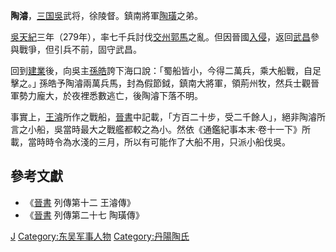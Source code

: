 {{unreferenced|time=2015-04-22T03:04:56+00:00}}
'''陶濬'''{{BD|3世纪||3世纪||catIdx=S}}，[[三国|三国]][[孫吳|吳]]武将，徐陵督。鎮南將軍[[陶璜|陶璜]]之弟。

[[孫吳|吳]][[天紀|天紀]]三年（279年），率七千兵討伐[[交州|交州]][[郭馬|郭馬]]之亂。但因晉國[[晉滅吳之戰|入侵]]，返回[[武昌|武昌]]參與戰爭，但引兵不前，固守武昌。

回到[[建業|建業]]後，向吳主[[孫皓|孫皓]]誇下海口說：｢蜀船皆小，今得二萬兵，乘大船戰，自足擊之。｣ 孫皓予陶濬兩萬兵馬，封為假節鉞，鎮南大將軍，領荊州牧，然兵士觀晉軍勢力龐大，於夜裡悉數逃亡，後陶濬下落不明。

事實上，[[王濬|王濬]]所作之戰船，[[晉書|晉書]]中記載，｢方百二十步，受二千餘人｣，絕非陶濬所言之小船，吳當時最大之戰艦都較之為小。然依《通鑑紀事本末·卷十一下》所載，當時時令為水淺的三月，所以有可能作了大船不用，只派小船伐吳。

== 參考文獻 ==
*《[[晉書|晉書]] 列傳第十二 王濬傳》
*《[[晉書|晉書]] 列傳第二十七 陶璜傳》

{{DEFAULTSORT:T}}
[[Category:陶姓|J]]
[[Category:东吴军事人物|Category:东吴军事人物]]
[[Category:丹陽陶氏|Category:丹陽陶氏]]
